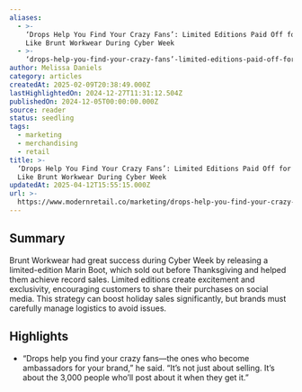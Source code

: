 ```yaml
---
aliases:
  - >-
    ‘Drops Help You Find Your Crazy Fans’: Limited Editions Paid Off for Brands
    Like Brunt Workwear During Cyber Week
  - >-
    ‘drops-help-you-find-your-crazy-fans’-limited-editions-paid-off-for-brands-like-brunt-workwear-during-cyber-week
author: Melissa Daniels
category: articles
createdAt: 2025-02-09T20:38:49.000Z
lastHighlightedOn: 2024-12-27T11:31:12.504Z
publishedOn: 2024-12-05T00:00:00.000Z
source: reader
status: seedling
tags:
  - marketing
  - merchandising
  - retail
title: >-
  ‘Drops Help You Find Your Crazy Fans’: Limited Editions Paid Off for Brands
  Like Brunt Workwear During Cyber Week
updatedAt: 2025-04-12T15:55:15.000Z
url: >-
  https://www.modernretail.co/marketing/drops-help-you-find-your-crazy-fans-limited-editions-paid-off-for-brands-like-brunt-workwear-during-cyber-week/?utm_campaign=mrdis&utm_medium=email&utm_source=mrdaily&utm_content=120624
---
```

## Summary

Brunt Workwear had great success during Cyber Week by releasing a limited-edition Marin Boot, which sold out before Thanksgiving and helped them achieve record sales. Limited editions create excitement and exclusivity, encouraging customers to share their purchases on social media. This strategy can boost holiday sales significantly, but brands must carefully manage logistics to avoid issues.

## Highlights

- “Drops help you find your crazy fans—the ones who become ambassadors for your brand,” he said. “It’s not just about selling. It’s about the 3,000 people who’ll post about it when they get it.”

